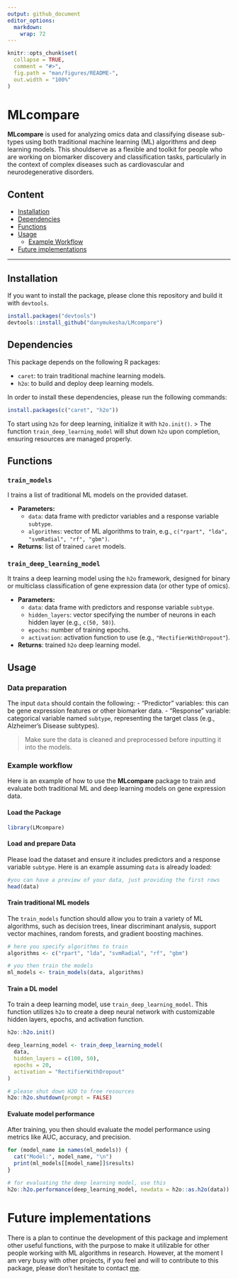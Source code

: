 ```yaml
---
output: github_document
editor_options: 
  markdown: 
    wrap: 72
---
```


<!-- README.md is generated from README.Rmd. Please edit that file -->

```r
knitr::opts_chunk$set(
  collapse = TRUE,
  comment = "#>",
  fig.path = "man/figures/README-",
  out.width = "100%"
)
```

# MLcompare

**MLcompare** is used for analyzing omics data and classifying disease
sub- types using both traditional machine learning (ML) algorithms and
deep learning models. This shouldserve as a flexible and toolkit for
people who are working on biomarker discovery and classification tasks,
particularly in the context of complex diseases such as cardiovascular
and neurodegenerative disorders.

## Content

-   [Installation](#installation)
-   [Dependencies](#dependencies)
-   [Functions](#functions)
-   [Usage](#usage)
    -   [Example Workflow](#example-workflow)
-   [Future implementations](#Future%20implementations)

------------------------------------------------------------------------

## Installation {#installation}

If you want to install the package, please clone this repository and
build it with `devtools`.

```r
install.packages("devtools")
devtools::install_github("danymukesha/LMcompare")
```

## Dependencies {#dependencies}

This package depends on the following R packages:

-   `caret`: to train traditional machine learning models.
-   `h2o`: to build and deploy deep learning models.

In order to install these dependencies, please run the following
commands:

```r
install.packages(c("caret", "h2o"))
```

To start using `h2o` for deep learning, initialize it with `h2o.init()`.
\> The function `train_deep_learning_model` will shut down `h2o` upon
completion, ensuring resources are managed properly.

## Functions {#functions}

### `train_models`

I trains a list of traditional ML models on the provided dataset.

-   **Parameters:**
    -   `data`: data frame with predictor variables and a response
        variable `subtype`.
    -   `algorithms`: vector of ML algorithms to train, e.g.,
        `c("rpart", "lda", "svmRadial", "rf", "gbm")`.
-   **Returns**: list of trained `caret` models.

### `train_deep_learning_model`

It trains a deep learning model using the `h2o` framework, designed for
binary or multiclass classification of gene expression data (or other
type of omics).

-   **Parameters:**
    -   `data`: data frame with predictors and response variable
        `subtype`.
    -   `hidden_layers`: vector specifying the number of neurons in each
        hidden layer (e.g., `c(50, 50)`).
    -   `epochs`: number of training epochs.
    -   `activation`: activation function to use (e.g.,
        `"RectifierWithDropout"`).
-   **Returns**: trained `h2o` deep learning model.

## Usage {#usage}

### Data preparation

The input `data` should contain the following: - "Predictor" variables:
this can be gene expression features or other biomarker data. -
"Response" variable: categorical variable named `subtype`, representing
the target class (e.g., Alzheimer's Disease subtypes).

> Make sure the data is cleaned and preprocessed before inputting it
> into the models.

### Example workflow {#example-workflow}

Here is an example of how to use the **MLcompare** package to train and
evaluate both traditional ML and deep learning models on gene expression
data.

#### Load the Package

```r
library(LMcompare)
```

#### Load and prepare Data

Please load the dataset and ensure it includes predictors and a response
variable `subtype`. Here is an example assuming `data` is already
loaded:

```r
#you can have a preview of your data, just providing the first rows
head(data)
```

#### Train traditional ML models

The `train_models` function should allow you to train a variety of ML
algorithms, such as decision trees, linear discriminant analysis,
support vector machines, random forests, and gradient boosting machines.

```r
# here you specify algorithms to train
algorithms <- c("rpart", "lda", "svmRadial", "rf", "gbm")

# you then train the models
ml_models <- train_models(data, algorithms)
```

#### Train a DL model

To train a deep learning model, use `train_deep_learning_model`. This
function utilizes `h2o` to create a deep neural network with
customizable hidden layers, epochs, and activation function.

```r
h2o::h2o.init()

deep_learning_model <- train_deep_learning_model(
  data,
  hidden_layers = c(100, 50),
  epochs = 20,
  activation = "RectifierWithDropout"
)

# please shut down H2O to free resources
h2o::h2o.shutdown(prompt = FALSE)
```

#### Evaluate model performance

After training, you then should evaluate the model performance using
metrics like AUC, accuracy, and precision.

```r
for (model_name in names(ml_models)) {
  cat("Model:", model_name, "\n")
  print(ml_models[[model_name]]$results)
}

# for evaluating the deep learning model, use this
h2o::h2o.performance(deep_learning_model, newdata = h2o::as.h2o(data))
```

# Future implementations

There is a plan to continue the development of this package and
implement other useful functions, with the purpose to make it utilizable
for other people working with ML algorithms in research. However, at the
moment I am very busy with other projects, if you feel and will to
contribute to this package, please don't hesitate to contact [me](https://danymukesha.github.io/).
